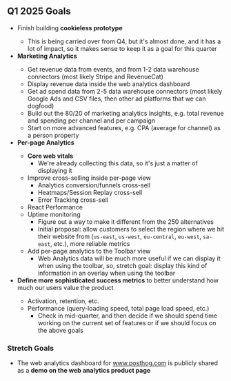 ## Q1 2025 Goals

* Finish building **cookieless prototype** <TeamMember name="Robbie Coomber" photo />
  * This is being carried over from Q4, but it's almost done, and it has a lot of impact, so it makes sense to keep it as a goal for this quarter
* **Marketing Analytics** <TeamMember name="Robbie Coomber" photo />
  * Get revenue data from events, and from 1-2 data warehouse connectors (most likely Stripe and RevenueCat)
  * Display revenue data inside the web analytics dashboard
  * Get ad spend data from 2-5 data warehouse connectors (most likely Google Ads and CSV files, then other ad platforms that we can dogfood)
  * Build out the 80/20 of marketing analytics insights, e.g. total revenue and spending per channel and per campaign
  * Start on more advanced features, e.g. CPA (average for channel) as a person property
* **Per-page Analytics** <TeamMember name="Rafael Audibert" photo />
  * **Core web vitals**
    * We're already collecting this data, so it's just a matter of displaying it
  * Improve cross-selling inside per-page view
    * Analytics conversion/funnels cross-sell
    * Heatmaps/Session Replay cross-sell
    * Error Tracking cross-sell
  * React Performance
  * Uptime monitoring
    * Figure out a way to make it different from the 250 alternatives
    * Initial proposal: allow customers to select the region where we hit their website from (`us-east`, `us-west`, `eu-central`, `eu-west`, `sa-east`, etc.), more reliable metrics 
  * Add per-page analytics to the Toolbar view
    * Web Analytics data will be much more useful if we can display it when using the toolbar, so, stretch goal: display this kind of information in an overlay when using the toolbar
* **Define more sophisticated success metrics** to better understand how much our users value the product <TeamMember name="Anna Szell" photo />
  * Activation, retention, etc.
  * Performance (query-loading speed, total page load speed, etc.)
    * Check in mid-quarter, and then decide if we should spend time working on the current set of features or if we should focus on the above goals

### Stretch Goals

* The web analytics dashboard for www.posthog.com is publicly shared as a **demo on the web analytics product page**
